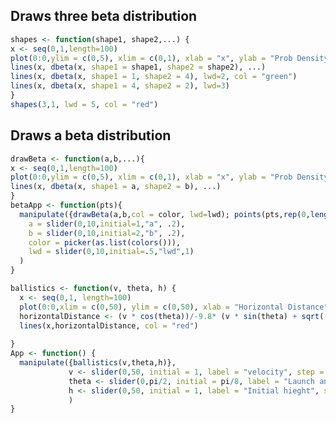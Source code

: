## Draws three beta distribution
```r
shapes <- function(shape1, shape2,...) {
x <- seq(0,1,length=100)
plot(0:0,ylim = c(0,5), xlim = c(0,1), xlab = "x", ylab = "Prob Density")
lines(x, dbeta(x, shape1 = shape1, shape2 = shape2), ...)
lines(x, dbeta(x, shape1 = 1, shape2 = 4), lwd=2, col = "green")
lines(x, dbeta(x, shape1 = 4, shape2 = 2), lwd=3)
}
shapes(3,1, lwd = 5, col = "red")
```

## Draws a beta distribution
``` r
drawBeta <- function(a,b,...){
x <- seq(0,1,length=100)
plot(0:0,ylim = c(0,5), xlim = c(0,1), xlab = "x", ylab = "Prob Density")
lines(x, dbeta(x, shape1 = a, shape2 = b), ...)
}
betaApp <- function(pts){
  manipulate({drawBeta(a,b,col = color, lwd=lwd); points(pts,rep(0,length(pts)))},
    a = slider(0,10,initial=1,"a", .2),
    b = slider(0,10,initial=2,"b", .2),
    color = picker(as.list(colors())),
    lwd = slider(0,10,initial=.5,"lwd",1)
  )
}

```

``` r
ballistics <- function(v, theta, h) {
  x <- seq(0,1, length=100)
  plot(0:0,xlim = c(0,50), ylim = c(0,50), xlab = "Horizontal Distance", ylab = "Vertical Distance", type = "n")
  horizontalDistance <- (v * cos(theta))/-9.8* (v * sin(theta) + sqrt((v * sin(theta))^2+(2*-9.8*h)))
  lines(x,horizontalDistance, col = "red")
    
}
App <- function() {
  manipulate({ballistics(v,theta,h)},
             v <- slider(0,50, initial = 1, label = "velocity", step = 1),
             theta <- slider(0,pi/2, initial = pi/8, label = "Launch angle", step = pi/8),
             h <- slider(0,50, initial = 1, label = "Initial hieght", step = 1)
             )
}
```